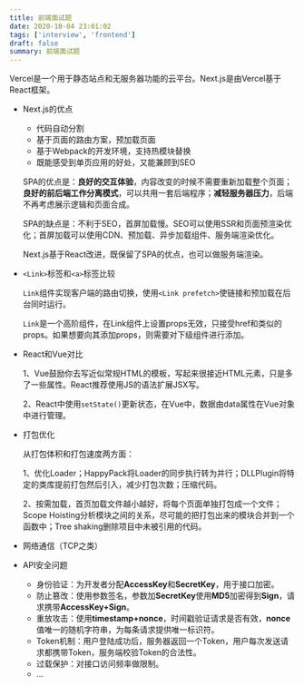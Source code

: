 ```yaml
---
title: 前端面试题
date: 2020-10-04 23:01:02
tags: ['interview', 'frontend']
draft: false
summary: 前端面试题
---
```


Vercel是一个用于静态站点和无服务器功能的云平台。Next.js是由Vercel基于React框架。

- Next.js的优点

  - 代码自动分割
  - 基于页面的路由方案，预加载页面
  - 基于Webpack的开发环境，支持热模块替换
  - 既能感受到单页应用的好处，又能兼顾到SEO

  SPA的优点是：**良好的交互体验**，内容改变的时候不需要重新加载整个页面；**良好的前后端工作分离模式**，可以共用一套后端程序；**减轻服务器压力**，后端不再考虑展示逻辑和页面合成。

  SPA的缺点是：不利于SEO，首屏加载慢。SEO可以使用SSR和页面预渲染优化；首屏加载可以使用CDN、预加载、异步加载组件、服务端渲染优化。

  Next.js基于React改进，既保留了SPA的优点，也可以做服务端渲染。

- `<Link>`标签和`<a>`标签比较

  `Link`组件实现客户端的路由切换，使用`<Link prefetch>`使链接和预加载在后台同时运行。

  `Link`是一个高阶组件，在Link组件上设置props无效，只接受href和类似的props。如果想要向其添加props，则需要对下级组件进行添加。

- React和Vue对比

  1、Vue鼓励你去写近似常规HTML的模板，写起来很接近HTML元素，只是多了一些属性。React推荐使用JS的语法扩展JSX写。

  2、React中使用`setState()`更新状态，在Vue中，数据由data属性在Vue对象中进行管理。

- 打包优化

  从打包体积和打包速度两方面：

  1、优化Loader；HappyPack将Loader的同步执行转为并行；DLLPlugin将特定的类库提前打包然后引入，减少打包次数；压缩代码。

  2、按需加载，首页加载文件越小越好，将每个页面单独打包成一个文件；Scope Hoisting分析模块之间的关系，尽可能的把打包出来的模块合并到一个函数中；Tree shaking删除项目中未被引用的代码。

- 网络通信（TCP之类）

- API安全问题

  - 身份验证：为开发者分配**AccessKey**和**SecretKey**，用于接口加密。
  - 防止篡改：使用参数签名，参数加**SecretKey**使用**MD5**加密得到**Sign**，请求携带**AccessKey+Sign**。
  - 重放攻击：使用**timestamp+nonce**，时间戳验证请求是否有效，**nonce**值唯一的随机字符串，为每条请求提供唯一标识符。
  - Token机制：用户登陆成功后，服务器返回一个Token，用户每次发送请求都携带Token，服务端校验Token的合法性。
  - 过载保护：对接口访问频率做限制。
  - ...
